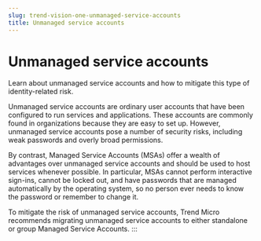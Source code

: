 ```yaml
---
slug: trend-vision-one-unmanaged-service-accounts
title: Unmanaged service accounts
---
```

# Unmanaged service accounts

Learn about unmanaged service accounts and how to mitigate this type of identity-related risk.

Unmanaged service accounts are ordinary user accounts that have been configured to run services and applications. These accounts are commonly found in organizations because they are easy to set up. However, unmanaged service accounts pose a number of security risks, including weak passwords and overly broad permissions.

By contrast, Managed Service Accounts (MSAs) offer a wealth of advantages over unmanaged service accounts and should be used to host services whenever possible. In particular, MSAs cannot perform interactive sign-ins, cannot be locked out, and have passwords that are managed automatically by the operating system, so no person ever needs to know the password or remember to change it.

To mitigate the risk of unmanaged service accounts, Trend Micro recommends migrating unmanaged service accounts to either standalone or group Managed Service Accounts.
:::
